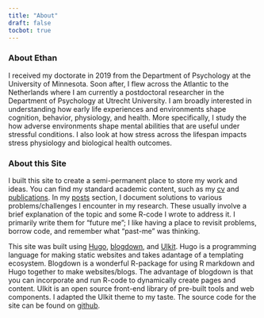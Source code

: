 ```yaml
---
title: "About"
draft: false
tocbot: true
---
```


### About Ethan

I received my doctorate in 2019 from the Department of Psychology at the University of Minnesota. Soon after, I flew across the Atlantic to the Netherlands where I am currently a postdoctoral researcher in the Department of Psychology at Utrecht University. I am broadly interested in understanding how early life experiences and environments shape cognition, behavior, physiology, and health. More specifically, I study the how adverse environments shape mental abilities that are useful under stressful conditions. I also look at how stress across the lifespan impacts stress physiology and biological health outcomes.

### About this Site

I built this site to create a semi-permanent place to store my work and ideas. You can find my standard academic content, such as my [cv](../cv/) and [publications](../publications/). In my [posts](../posts/) section, I document solutions to various problems/challenges I encounter in my research. These usually involve a brief explanation of the topic and some R-code I wrote to address it. I primarily write them for "future me"; I like having a place to revisit problems, borrow code, and remember what "past-me" was thinking.

This site was built using [Hugo](https://gohugo.io), [blogdown](https://bookdown.org/yihui/blogdown), and [UIkit](https://getuikit.com/). Hugo is a programming language for making static websites and takes adantage of a templating ecosystem. Blogdown is a wonderful R-package for using R markdown and Hugo together to make websites/blogs. The advantage of blogdown is that you can incorporate and run R-code to dynamically create pages and content. UIkit is an open source front-end library of pre-built tools and web components. I adapted the UIkit theme to my taste. The source code for the site can be found on [github](https://github.com/ethan-young/website).

<script>
$(document).ready(function(){
  $("article a").each(function(){
    $(this).attr("target", "_blank");
  });
});
</script>